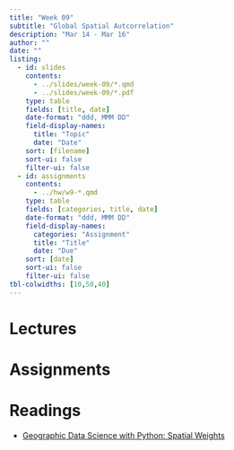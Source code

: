 ```yaml
---
title: "Week 09"
subtitle: "Global Spatial Autcorrelation"
description: "Mar 14 - Mar 16"
author: ""
date: ""
listing:
  - id: slides
    contents:
      - ../slides/week-09/*.qmd
      - ../slides/week-09/*.pdf
    type: table
    fields: [title, date]
    date-format: "ddd, MMM DD"
    field-display-names:
      title: "Topic"
      date: "Date"
    sort: [filename]
    sort-ui: false
    filter-ui: false
  - id: assignments
    contents:
      - ../hw/w9-*.qmd
    type: table
    fields: [categories, title, date]
    date-format: "ddd, MMM DD"
    field-display-names:
      categories: "Assignment"
      title: "Title"
      date: "Due"
    sort: [date]
    sort-ui: false
    filter-ui: false
tbl-colwidths: [10,50,40]
---
```


# Lectures

::: {#slides}
:::

# Assignments

::: {#assignments}
:::

# Readings

-   [Geographic Data Science with Python: Spatial Weights](https://geographicdata.science/book/notebooks/04_spatial_weights.html)
